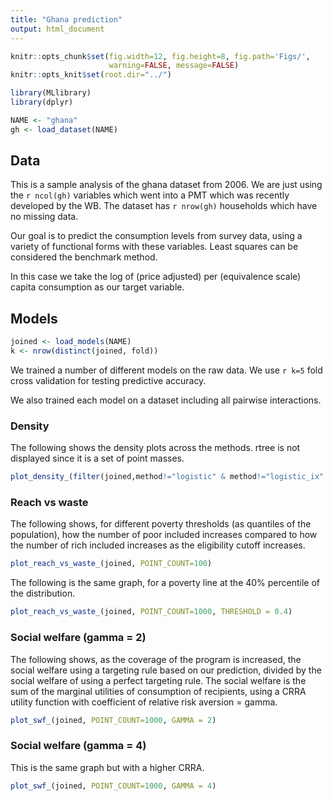 ```yaml
---
title: "Ghana prediction"
output: html_document
---
```

```r
knitr::opts_chunk$set(fig.width=12, fig.height=8, fig.path='Figs/',
                      warning=FALSE, message=FALSE)
knitr::opts_knit$set(root.dir="../")
```

```r
library(MLlibrary)
library(dplyr)

NAME <- "ghana"
gh <- load_dataset(NAME)
```

## Data

This is a sample analysis of the ghana dataset from 2006. We are just using the `r ncol(gh)` variables which went into a PMT which was recently developed by the WB. The dataset has `r nrow(gh)` households which have no missing data.

Our goal is to predict the consumption levels from survey data, using a variety of functional forms with these variables. Least squares can be considered the benchmark method.

In this case we take the log of (price adjusted) per (equivalence scale) capita consumption as our target variable.

## Models

```r
joined <- load_models(NAME)
k <- nrow(distinct(joined, fold))
```

We trained a number of different models on the raw data.
We use `r k=5` fold cross validation for testing predictive accuracy.

We also trained each model on a dataset including all pairwise interactions.

### Density

The following shows the density plots across the methods. rtree is not displayed since it is a set of point masses. 
```r
plot_density_(filter(joined,method!="logistic" & method!="logistic_ix" & method!="rtree"))
```


### Reach vs waste
The following shows, for different poverty thresholds (as quantiles of the population), how the number of poor included increases compared to how the number of rich included increases as the eligibility cutoff increases.
```r
plot_reach_vs_waste_(joined, POINT_COUNT=100)
```
The following is the same graph, for a poverty line at the 40% percentile of the distribution.
```r
plot_reach_vs_waste_(joined, POINT_COUNT=1000, THRESHOLD = 0.4)
```

### Social welfare (gamma = 2)

The following shows, as the coverage of the program is increased, the social welfare using a targeting rule based on our prediction, divided by the social welfare of using a perfect targeting rule. The social welfare is the sum of the marginal utilities of consumption of recipients, using a CRRA utility function with coefficient of relative risk aversion = gamma.

```r
plot_swf_(joined, POINT_COUNT=1000, GAMMA = 2)
```

### Social welfare (gamma = 4)

This is the same graph but with a higher CRRA.

```r
plot_swf_(joined, POINT_COUNT=1000, GAMMA = 4)
```
